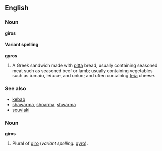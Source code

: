 ==English==
===Noun===
'''giros'''

====Variant spelling====
'''gyros'''

#A Greek sandwich made with [[pitta]] bread, usually containing seasoned meat such as seasoned beef or lamb; usually containing vegetables such as tomato, lettuce, and onion; and often containing [[feta]] cheese.

===See also===
*[[kebab]]
*[[shawarma]], [[shoarma]], [[shwarma]]
*[[souvlaki]]

===Noun===
'''giros'''

#Plural of [[giro]] (''variant spelling:'' [[gyro]]).